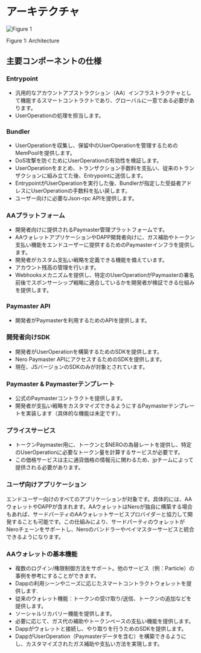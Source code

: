 # アーキテクチャ

<div style={{ height: '2rem' }} />
<div style={{ textAlign: 'center' }}>
  <img src="/assets/aaPlatform/figure1.png" alt="Figure 1" />
  <p style={{ fontStyle: 'italic' }}>Figure 1: Architecture</p>
</div>

## 主要コンポーネントの仕様

### Entrypoint

* 汎用的なアカウントアブストラクション（AA）インフラストラクチャとして機能するスマートコントラクトであり、グローバルに一意である必要があります。
* UserOperationの処理を担当します。

### Bundler

* UserOperationを収集し、保留中のUserOperationを管理するためのMemPoolを提供します。
* DoS攻撃を防ぐためにUserOperationの有効性を検証します。
* UserOperationをまとめ、トランザクション手数料を支払い、従来のトランザクションに組み立てた後、Entrypointに送信します。
* EntrypointがUserOperationを実行した後、Bundlerが指定した受益者アドレスにUserOperationの手数料を払い戻します。
* ユーザー向けに必要なJson-rpc APIを提供します。

### AAプラットフォーム

* 開発者向けに提供されるPaymaster管理プラットフォームです。
* AAウォレットアプリケーションやDAPP開発者向けに、ガス補助やトークン支払い機能をエンドユーザーに提供するためのPaymasterインフラを提供します。
* 開発者がカスタム支払い戦略を定義できる機能を備えています。
* アカウント残高の管理を行います。
* Webhooksメカニズムを提供し、特定のUserOperationがPaymasterの署名前後でスポンサーシップ戦略に適合しているかを開発者が検証できる仕組みを提供します。

### Paymaster API

* 開発者がPaymasterを利用するためのAPIを提供します。

### 開発者向けSDK

* 開発者がUserOperationを構築するためのSDKを提供します。
* Nero Paymaster APIにアクセスするためのSDKを提供します。
* 現在、JSバージョンのSDKのみが対象とされています。

### Paymaster & Paymasterテンプレート

* 公式のPaymasterコントラクトを提供します。
* 開発者が支払い戦略をカスタマイズできるようにするPaymasterテンプレートを実装します（具体的な機能は未定です）。

### プライスサービス

* トークンPaymaster用に、トークンと$NEROの為替レートを提供し、特定のUserOperationに必要なトークン量を計算するサービスが必要です。
* この価格サービスは主に通貨価格の情報元に関わるため、jpチームによって提供される必要があります。

### ユーザ向けアプリケーション


エンドユーザー向けのすべてのアプリケーションが対象です。具体的には、AAウォレットやDAPPが含まれます。AAウォレットはNeroが独自に構築する場合もあれば、サードパーティのAAウォレットサービスプロバイダーと協力して開発することも可能です。この仕組みにより、サードパーティのウォレットがNeroチェーンをサポートし、Neroのバンドラーやペイマスターサービスと統合できるようになります。

### AAウォレットの基本機能

* 複数のログイン/権限制御方法をサポート。他のサービス（例：Particle）の事例を参考にすることができます。
* Dappの利用シーンやニーズに応じたスマートコントラクトウォレットを提供します.
* 従来のウォレット機能：トークンの受け取り/送信、トークンの追加などを提供します。
* ソーシャルリカバリー機能を提供します。
* 必要に応じて、ガス代の補助やトークンベースの支払い機能を提供します。
* Dappがウォレットと接続し、やり取りを行うためのSDKを提供します。
* DappがUserOperation（Paymasterデータを含む）を構築できるようにし、カスタマイズされたガス補助や支払い方法を実現します。